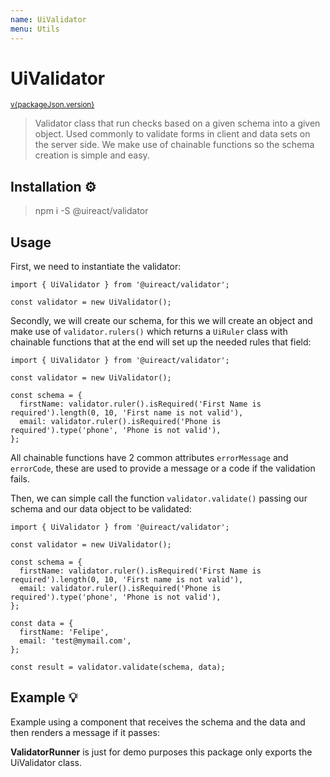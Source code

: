 ```yaml
---
name: UiValidator
menu: Utils
---
```






# UiValidator

<sup>
  <a href="https://github.com/inavac182/ui-react/blob/main/packages/validator/" target="_blank">
    v{packageJson.version}
  </a>
</sup>

> Validator class that run checks based on a given schema into a given object. Used commonly to validate forms in client and data sets on the server side.
> We make use of chainable functions so the schema creation is simple and easy.

## Installation ⚙️

> npm i -S @uireact/validator

## Usage

First, we need to instantiate the validator:

```tsx
import { UiValidator } from '@uireact/validator';

const validator = new UiValidator();
```

Secondly, we will create our schema, for this we will create an object and make use of `validator.rulers()` which returns a `UiRuler` class
with chainable functions that at the end will set up the needed rules that field:

```tsx
import { UiValidator } from '@uireact/validator';

const validator = new UiValidator();

const schema = {
  firstName: validator.ruler().isRequired('First Name is required').length(0, 10, 'First name is not valid'),
  email: validator.ruler().isRequired('Phone is required').type('phone', 'Phone is not valid'),
};
```

All chainable functions have 2 common attributes `errorMessage` and `errorCode`, these are used to provide a message or a code if the validation fails.

Then, we can simple call the function `validator.validate()` passing our schema and our data object to be validated:

```tsx
import { UiValidator } from '@uireact/validator';

const validator = new UiValidator();

const schema = {
  firstName: validator.ruler().isRequired('First Name is required').length(0, 10, 'First name is not valid'),
  email: validator.ruler().isRequired('Phone is required').type('phone', 'Phone is not valid'),
};

const data = {
  firstName: 'Felipe',
  email: 'test@mymail.com',
};

const result = validator.validate(schema, data);
```

## Example 💡

Example using a component that receives the schema and the data and then renders a message if it passes:

<Playground>
  <ValidatorRunner schema={{}} data={{ firstName: 'Felipe', email: 'text@mymail.com' }} />
</Playground>

**ValidatorRunner** is just for demo purposes this package only exports the UiValidator class.
